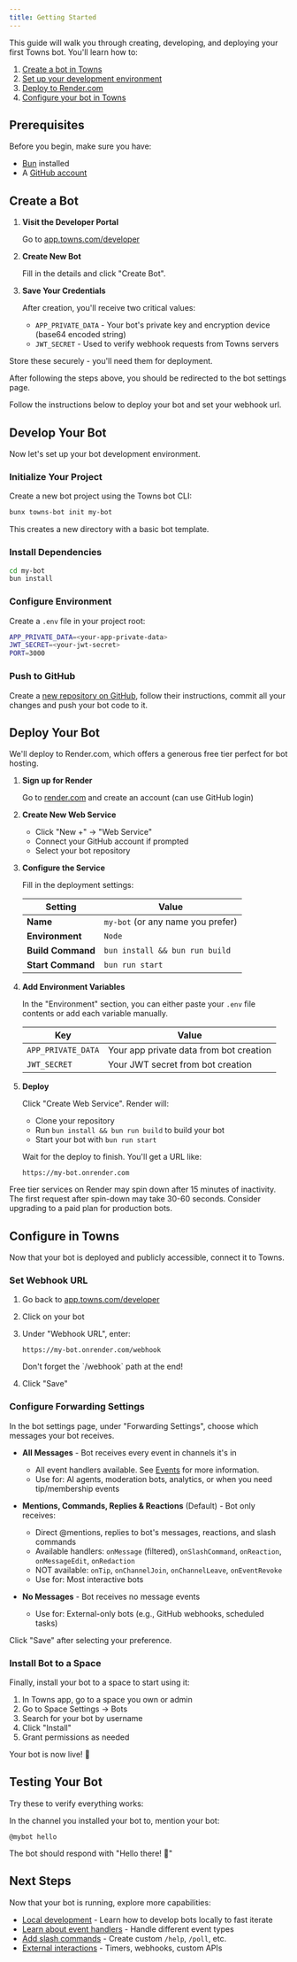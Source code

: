 ```yaml
---
title: Getting Started
---
```


This guide will walk you through creating, developing, and deploying your first Towns bot. You'll learn how to:

1. [Create a bot in Towns](#create-a-bot)
2. [Set up your development environment](#develop-your-bot)
3. [Deploy to Render.com](#deploy-your-bot)
4. [Configure your bot in Towns](#configure-in-towns)

## Prerequisites

Before you begin, make sure you have:
- [Bun](https://bun.sh/docs/installation) installed
- A [GitHub account](https://github.com/signup)

## Create a Bot

1. **Visit the Developer Portal**

   Go to [app.towns.com/developer](https://app.towns.com/developer)

2. **Create New Bot**

   Fill in the details and click "Create Bot".

3. **Save Your Credentials**

   After creation, you'll receive two critical values:

   - `APP_PRIVATE_DATA` - Your bot's private key and encryption device (base64 encoded string)
   - `JWT_SECRET` - Used to verify webhook requests from Towns servers

<Note>
   Store these securely - you'll need them for deployment.
</Note>

After following the steps above, you should be redirected to the bot settings page. 

Follow the instructions below to deploy your bot and set your webhook url.

## Develop Your Bot

Now let's set up your bot development environment.

### Initialize Your Project

Create a new bot project using the Towns bot CLI:

```bash
bunx towns-bot init my-bot
```

This creates a new directory with a basic bot template.

### Install Dependencies

```bash
cd my-bot
bun install
```

### Configure Environment

Create a `.env` file in your project root:

```bash .env
APP_PRIVATE_DATA=<your-app-private-data>
JWT_SECRET=<your-jwt-secret>
PORT=3000
```

### Push to GitHub

Create a [new repository on GitHub](https://github.com/new), follow their instructions, commit all your changes and push your bot code to it.


## Deploy Your Bot

We'll deploy to Render.com, which offers a generous free tier perfect for bot hosting.

1. **Sign up for Render**

   Go to [render.com](https://render.com) and create an account (can use GitHub login)

2. **Create New Web Service**

   - Click "New +" → "Web Service"
   - Connect your GitHub account if prompted
   - Select your bot repository

3. **Configure the Service**

   Fill in the deployment settings:

   | Setting | Value |
   |---------|-------|
   | **Name** | `my-bot` (or any name you prefer) |
   | **Environment** | `Node` |
   | **Build Command** | `bun install && bun run build` |
   | **Start Command** | `bun run start` |

4. **Add Environment Variables**

   In the "Environment" section, you can either paste your `.env` file contents or add each variable manually.

   | Key | Value |
   |-----|-------|
   | `APP_PRIVATE_DATA` | Your app private data from bot creation |
   | `JWT_SECRET` | Your JWT secret from bot creation |

5. **Deploy**

   Click "Create Web Service". Render will:
   - Clone your repository
   - Run `bun install && bun run build` to build your bot
   - Start your bot with `bun run start`

   Wait for the deploy to finish. You'll get a URL like:
   ```
   https://my-bot.onrender.com
   ```

<Note>
Free tier services on Render may spin down after 15 minutes of inactivity. The first request after spin-down may take 30-60 seconds. Consider upgrading to a paid plan for production bots.
</Note>

## Configure in Towns

Now that your bot is deployed and publicly accessible, connect it to Towns.

### Set Webhook URL

1. Go back to [app.towns.com/developer](https://app.towns.com/developer)
2. Click on your bot
3. Under "Webhook URL", enter:
   ```
   https://my-bot.onrender.com/webhook
   ```
   <Warning>
   Don't forget the `/webhook` path at the end!
   </Warning>

4. Click "Save"

### Configure Forwarding Settings

In the bot settings page, under "Forwarding Settings", choose which messages your bot receives.

- **All Messages** - Bot receives every event in channels it's in
  - All event handlers available. See [Events](/build/bots/events) for more information.
  - Use for: AI agents, moderation bots, analytics, or when you need tip/membership events

- **Mentions, Commands, Replies & Reactions** (Default) - Bot only receives:
  - Direct @mentions, replies to bot's messages, reactions, and slash commands
  - Available handlers: `onMessage` (filtered), `onSlashCommand`, `onReaction`, `onMessageEdit`, `onRedaction`
  - NOT available: `onTip`, `onChannelJoin`, `onChannelLeave`, `onEventRevoke`
  - Use for: Most interactive bots

- **No Messages** - Bot receives no message events
  - Use for: External-only bots (e.g., GitHub webhooks, scheduled tasks)

Click "Save" after selecting your preference.


### Install Bot to a Space

Finally, install your bot to a space to start using it:

1. In Towns app, go to a space you own or admin
2. Go to Space Settings → Bots
3. Search for your bot by username
4. Click "Install"
5. Grant permissions as needed

Your bot is now live! 🎉

## Testing Your Bot

Try these to verify everything works:

In the channel you installed your bot to, mention your bot:
```
@mybot hello
```

The bot should respond with "Hello there! 👋"

## Next Steps

Now that your bot is running, explore more capabilities:

- [Local development](/build/bots/local-development) - Learn how to develop bots locally to fast iterate
- [Learn about event handlers](/build/bots/events) - Handle different event types
- [Add slash commands](/build/bots/slash-commands) - Create custom `/help`, `/poll`, etc.
- [External interactions](/build/bots/external-interactions) - Timers, webhooks, custom APIs
